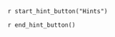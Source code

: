 ::: {.callout-tip #lck-27.00000 collapse=true}

`r start_hint_button("Hints")`

`r end_hint_button()`



:::
